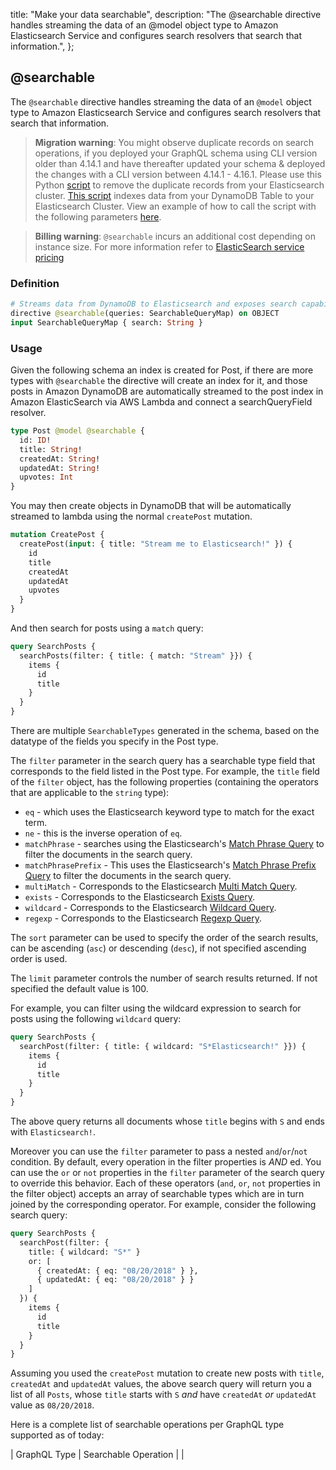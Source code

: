   title: "Make your data searchable",
  description: "The @searchable directive handles streaming the data of an @model object type to Amazon Elasticsearch Service and configures search resolvers that search that information.",
};



## @searchable

The `@searchable` directive handles streaming the data of an `@model` object type to Amazon Elasticsearch Service and configures search resolvers that search that information.

> **Migration warning**: You might observe duplicate records on search operations, if you deployed your GraphQL schema using CLI version older than 4.14.1 and have thereafter updated your schema & deployed the changes with a CLI version between 4.14.1 - 4.16.1.
Please use this Python [script](https://github.com/aws-amplify/amplify-cli/blob/master/packages/graphql-elasticsearch-transformer/scripts/ddb_to_es.py) to remove the duplicate records from your Elasticsearch cluster. [This script](https://github.com/aws-amplify/amplify-cli/blob/master/packages/graphql-elasticsearch-transformer/scripts/ddb_to_es.py) indexes data from your DynamoDB Table to your Elasticsearch Cluster. View an example of how to call the script with the following parameters [here](https://aws-amplify.github.io/docs/cli-toolchain/graphql#example-of-calling-the-script).

> **Billing warning**: `@searchable` incurs an additional cost depending on instance size. For more information refer to [ElasticSearch service pricing](https://aws.amazon.com/elasticsearch-service/pricing/)

### Definition

```graphql
# Streams data from DynamoDB to Elasticsearch and exposes search capabilities.
directive @searchable(queries: SearchableQueryMap) on OBJECT
input SearchableQueryMap { search: String }
```

### Usage

Given the following schema an index is created for Post, if there are more types with `@searchable` the directive will create an index for it, and those posts in Amazon DynamoDB are automatically streamed to the post index in Amazon ElasticSearch via AWS Lambda and connect a searchQueryField resolver.

```graphql
type Post @model @searchable {
  id: ID!
  title: String!
  createdAt: String!
  updatedAt: String!
  upvotes: Int
}
```

You may then create objects in DynamoDB that will be automatically streamed to lambda
using the normal `createPost` mutation.

```graphql
mutation CreatePost {
  createPost(input: { title: "Stream me to Elasticsearch!" }) {
    id
    title
    createdAt
    updatedAt
    upvotes
  }
}
```

And then search for posts using a `match` query:

```graphql
query SearchPosts {
  searchPosts(filter: { title: { match: "Stream" }}) {
    items {
      id
      title
    }
  }
}
```

There are multiple `SearchableTypes` generated in the schema, based on the datatype of the fields you specify in the Post type.

The `filter` parameter in the search query has a searchable type field that corresponds to the field listed in the Post type. For example, the `title` field of the `filter` object, has the following properties (containing the operators that are applicable to the `string` type):

- `eq` - which uses the Elasticsearch keyword type to match for the exact term.
- `ne` - this is the inverse operation of `eq`.
- `matchPhrase` - searches using the Elasticsearch's [Match Phrase Query](https://www.elastic.co/guide/en/elasticsearch/reference/6.2/query-dsl-match-query-phrase.html) to filter the documents in the search query.
- `matchPhrasePrefix` - This uses the Elasticsearch's [Match Phrase Prefix Query](https://www.elastic.co/guide/en/elasticsearch/reference/6.2/query-dsl-match-query-phrase-prefix.html) to filter the documents in the search query.
- `multiMatch` - Corresponds to the Elasticsearch [Multi Match Query](https://www.elastic.co/guide/en/elasticsearch/reference/6.2/query-dsl-multi-match-query.html).
- `exists` - Corresponds to the Elasticsearch [Exists Query](https://www.elastic.co/guide/en/elasticsearch/reference/6.2/query-dsl-exists-query.html).
- `wildcard` - Corresponds to the Elasticsearch [Wildcard Query](https://www.elastic.co/guide/en/elasticsearch/reference/6.2/query-dsl-wildcard-query.html).
- `regexp` - Corresponds to the Elasticsearch [Regexp Query](https://www.elastic.co/guide/en/elasticsearch/reference/6.2/query-dsl-regexp-query.html).

The `sort` parameter can be used to specify the order of the search results, can be ascending (`asc`) or descending (`desc`), if not specified ascending order is used.

The `limit` parameter controls the number of search results returned. If not specified the default value is 100.

For example, you can filter using the wildcard expression to search for posts using the following `wildcard` query:

```graphql
query SearchPosts {
  searchPost(filter: { title: { wildcard: "S*Elasticsearch!" }}) {
    items {
      id
      title
    }
  }
}
```

The above query returns all documents whose `title` begins with `S` and ends with `Elasticsearch!`.

Moreover you can use the `filter` parameter to pass a nested `and`/`or`/`not` condition. By default, every operation in the filter properties is *AND* ed. You can use the `or` or `not` properties in the `filter` parameter of the search query to override this behavior. Each of these operators (`and`, `or`, `not` properties in the filter object) accepts an array of searchable types which are in turn joined by the corresponding operator. For example, consider the following search query:

```graphql
query SearchPosts {
  searchPost(filter: {
    title: { wildcard: "S*" }
    or: [
      { createdAt: { eq: "08/20/2018" } },
      { updatedAt: { eq: "08/20/2018" } }
    ]
  }) {
    items {
      id
      title
    }
  }
}
```

Assuming you used the `createPost` mutation to create new posts with `title`, `createdAt` and `updatedAt` values, the above search query will return you a list of all `Posts`, whose `title` starts with `S` _and_ have `createdAt` _or_ `updatedAt` value as `08/20/2018`.

Here is a complete list of searchable operations per GraphQL type supported as of today:

| GraphQL Type        | Searchable Operation           |
|